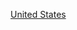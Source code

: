 {{Commons category|1866 establishments in the United States}}
{{estcatCountry|186|6|美國|United States}}

[[Category:1866年北美洲建立|United States]]
